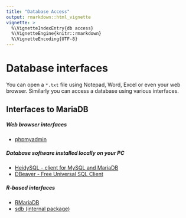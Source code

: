 ```yaml
---
title: "Database Access"
output: rmarkdown::html_vignette
vignette: >
  %\VignetteIndexEntry{db access}
  %\VignetteEngine{knitr::rmarkdown}
  %\VignetteEncoding{UTF-8}
---
```


Database interfaces
===================

You can open a `*.txt` file using Notepad, Word, Excel  or even your web browser.
Similarly you can access a database using various interfaces. 

## Interfaces to MariaDB  

##### Web browser interfaces
 * <a href="http://scidb.mpio.orn.mpg.de/phpmyadmin/" target="_blank"> phpmyadmin </a> 

##### Database software installed locally on your PC
 * <a href="http://www.heidisql.com/" target="_blank">             HeidySQL - client for MySQL and MariaDB </a>
 * <a href="https://dbeaver.jkiss.org/download/" target="_blank">  DBeaver - Free Universal SQL Client </a>

##### R-based interfaces
 * [RMariaDB](https://cran.r-project.org/package=RMariaDB)
 * [sdb (internal package)](http://scidb.mpio.orn.mpg.de)

















